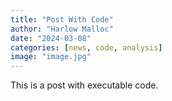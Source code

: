 ```yaml
---
title: "Post With Code"
author: "Harlow Malloc"
date: "2024-03-08"
categories: [news, code, analysis]
image: "image.jpg"
---
```


This is a post with executable code.
